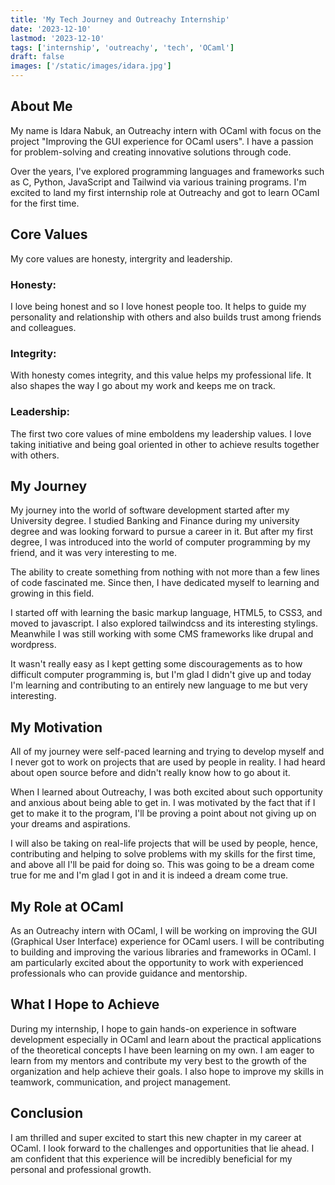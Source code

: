 ```yaml
---
title: 'My Tech Journey and Outreachy Internship'
date: '2023-12-10'
lastmod: '2023-12-10'
tags: ['internship', 'outreachy', 'tech', 'OCaml']
draft: false
images: ['/static/images/idara.jpg']
---
```


## About Me

My name is Idara Nabuk, an Outreachy intern with OCaml with focus on the project "Improving the GUI experience for OCaml users". I have a passion for problem-solving and creating innovative solutions through code. 

Over the years, I've explored programming languages and frameworks such as C, Python, JavaScript and Tailwind via various training programs. I'm excited to land my first internship role at Outreachy and got to learn OCamI for the first time.

## Core Values

My core values are honesty, intergrity and leadership. 

### Honesty:
 I love being honest and so I love honest people too. It helps to guide my personality and relationship with others and also builds trust among friends and colleagues. 
### Integrity: 
With honesty comes integrity, and this value helps my professional life. It also shapes the way I go about my work and keeps me on track.
### Leadership: 
The first two core values of mine emboldens my leadership values. I love taking initiative and being goal oriented in other to achieve results together with others.

## My Journey

My journey into the world of software development started after my University degree. I studied Banking and Finance during my university degree and was looking forward to pursue a career in it. But after my first degree, I was introduced into the world of computer programming by my friend, and it was very interesting to me. 

The ability to create something from nothing with not more than a few lines of code fascinated me. Since then, I have dedicated myself to learning and growing in this field.

I started off with learning the basic markup language, HTML5, to CSS3, and moved to javascript. I also explored tailwindcss and its interesting stylings. Meanwhile I was still working with some CMS frameworks like drupal and wordpress. 

It wasn't really easy as I kept getting some discouragements as to how difficult computer programming is, but I'm glad I didn't give up and today I'm learning and contributing to an entirely new language to me but very interesting.

## My Motivation

All of my journey were self-paced learning and trying to develop myself and I never got to work on projects that are used by people in reality. I had heard about open source before and didn't really know how to go about it. 

When I learned about Outreachy, I was both excited about such opportunity and anxious about being able to get in. I was motivated by the fact that if I get to make it to the program, I'll be proving a point about not giving up on your dreams and aspirations. 

I will also be taking on real-life projects that will be used by people, hence, contributing and helping to solve problems with my skills for the first time, and above all I'll be paid for doing so. This was going to be a dream come true for me and I'm glad I got in and it is indeed a dream come true. 

## My Role at OCaml

As an Outreachy intern with OCaml, I will be working on improving the GUI (Graphical User Interface) experience for OCaml users. I will be contributing to building and improving the various libraries and frameworks in OCaml. I am particularly excited about the opportunity to work with experienced professionals who can provide guidance and mentorship.

## What I Hope to Achieve

During my internship, I hope to gain hands-on experience in software development especially in OCaml and learn about the practical applications of the theoretical concepts I have been learning on my own. I am eager to learn from my mentors and contribute my very best to the growth of the organization and help achieve their goals. I also hope to improve my skills in teamwork, communication, and project management.

## Conclusion

I am thrilled and super excited to start this new chapter in my career at OCaml. I look forward to the challenges and opportunities that lie ahead. I am confident that this experience will be incredibly beneficial for my personal and professional growth.
